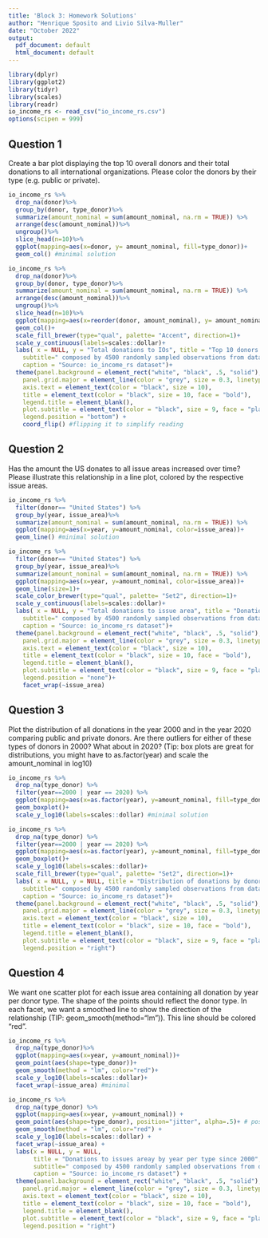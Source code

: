 ```yaml
---
title: 'Block 3: Homework Solutions'
author: "Henrique Sposito and Livio Silva-Muller"
date: "October 2022"
output:
  pdf_document: default
  html_document: default
---
```


```r
library(dplyr)
library(ggplot2)
library(tidyr)
library(scales)
library(readr)
io_income_rs <- read_csv("io_income_rs.csv")
options(scipen = 999)
```

## Question 1

Create a bar plot displaying the top 10 overall donors and their total donations to all international organizations. Please color the donors by their type (e.g. public or private).

```r
io_income_rs %>%
  drop_na(donor)%>%
  group_by(donor, type_donor)%>%
  summarize(amount_nominal = sum(amount_nominal, na.rm = TRUE)) %>% 
  arrange(desc(amount_nominal))%>%
  ungroup()%>%
  slice_head(n=10)%>% 
  ggplot(mapping=aes(x=donor, y= amount_nominal, fill=type_donor))+
  geom_col() #minimal solution 

io_income_rs %>%
  drop_na(donor)%>%
  group_by(donor, type_donor)%>%
  summarize(amount_nominal = sum(amount_nominal, na.rm = TRUE)) %>% 
  arrange(desc(amount_nominal))%>%
  ungroup()%>%
  slice_head(n=10)%>%
  ggplot(mapping=aes(x=reorder(donor, amount_nominal), y= amount_nominal, fill=type_donor))+
  geom_col()+
  scale_fill_brewer(type="qual", palette= "Accent", direction=1)+
  scale_y_continuous(labels=scales::dollar)+
  labs( x = NULL, y = "Total donations to IOs", title = "Top 10 donors from 2000 to 2020", #removing redundant info
    subtitle=" composed by 4500 randomly sampled observations from dataset",
    caption = "Source: io_income_rs dataset")+
  theme(panel.background = element_rect("white", "black", .5, "solid"),
    panel.grid.major = element_line(color = "grey", size = 0.3, linetype = "solid"),
    axis.text = element_text(color = "black", size = 10),
    title = element_text(color = "black", size = 10, face = "bold"),
    legend.title = element_blank(),
    plot.subtitle = element_text(color = "black", size = 9, face = "plain"),
    legend.position = "bottom") +
    coord_flip() #flipping it to simplify reading
```

## Question 2

Has the amount the US donates to all issue areas increased over time? Please illustrate this relationship in a line plot, colored by the respective issue areas.

```r
io_income_rs %>%
  filter(donor== "United States") %>%
  group_by(year, issue_area)%>%
  summarize(amount_nominal = sum(amount_nominal, na.rm = TRUE)) %>% 
  ggplot(mapping=aes(x=year, y=amount_nominal, color=issue_area))+
  geom_line() #minimal solution

io_income_rs %>%
  filter(donor== "United States") %>%
  group_by(year, issue_area)%>%
  summarize(amount_nominal = sum(amount_nominal, na.rm = TRUE)) %>% 
  ggplot(mapping=aes(x=year, y=amount_nominal, color=issue_area))+
  geom_line(size=1)+
  scale_color_brewer(type="qual", palette= "Set2", direction=1)+
  scale_y_continuous(labels=scales::dollar)+
  labs( x = NULL, y = "Total donations to issue area", title = "Donations by the United States since 2000 by issue area", #removing redundat info
    subtitle=" composed by 4500 randomly sampled observations from dataset",
    caption = "Source: io_income_rs dataset")+
  theme(panel.background = element_rect("white", "black", .5, "solid"),
    panel.grid.major = element_line(color = "grey", size = 0.3, linetype = "solid"),
    axis.text = element_text(color = "black", size = 10),
    title = element_text(color = "black", size = 10, face = "bold"),
    legend.title = element_blank(),
    plot.subtitle = element_text(color = "black", size = 9, face = "plain"),
    legend.position = "none")+
    facet_wrap(~issue_area)
```

## Question 3

Plot the distribution of all donations in the year 2000 and in the year 2020 comparing public and private donors. Are there outliers for either of these types of donors in 2000? What about in 2020? (Tip: box plots are great for distributions, you might have to as.factor(year) and scale the amount_nominal in log10)

```r
io_income_rs %>%
  drop_na(type_donor) %>%
  filter(year==2000 | year == 2020) %>%
  ggplot(mapping=aes(x=as.factor(year), y=amount_nominal, fill=type_donor))+
  geom_boxplot()+
  scale_y_log10(labels=scales::dollar) #minimal solution

io_income_rs %>%
  drop_na(type_donor) %>%
  filter(year==2000 | year == 2020) %>%
  ggplot(mapping=aes(x=as.factor(year), y=amount_nominal, fill=type_donor))+
  geom_boxplot()+
  scale_y_log10(labels=scales::dollar)+
  scale_fill_brewer(type="qual", palette= "Set2", direction=1)+
  labs( x = NULL, y = NULL, title = "Distribution of donations by donor type in 2000 and 2020", #removing redundat info
    subtitle=" composed by 4500 randomly sampled observations from dataset",
    caption = "Source: io_income_rs dataset")+
  theme(panel.background = element_rect("white", "black", .5, "solid"),
    panel.grid.major = element_line(color = "grey", size = 0.3, linetype = "solid"),
    axis.text = element_text(color = "black", size = 10),
    title = element_text(color = "black", size = 10, face = "bold"),
    legend.title = element_blank(),
    plot.subtitle = element_text(color = "black", size = 9, face = "plain"),
    legend.position = "right")
```

## Question 4

We want one scatter plot for each issue area containing all donation by year per donor type. The shape of the points should reflect the donor type.
In each facet, we want a smoothed line to show the direction of the relationship (TIP: geom_smooth(method="lm")). This line should be colored "red".

```r
io_income_rs %>%
  drop_na(type_donor)%>%
  ggplot(mapping=aes(x=year, y=amount_nominal))+
  geom_point(aes(shape=type_donor))+
  geom_smooth(method = "lm", color="red")+
  scale_y_log10(labels=scales::dollar)+
  facet_wrap(~issue_area) #minimal

io_income_rs %>%
  drop_na(type_donor) %>%
  ggplot(mapping=aes(x=year, y=amount_nominal)) +
  geom_point(aes(shape=type_donor), position="jitter", alpha=.5)+ # position jitter adds random noise to each observation, so they do not line up by year.
  geom_smooth(method = "lm", color="red") +
  scale_y_log10(labels=scales::dollar) +
  facet_wrap(~issue_area) +
  labs(x = NULL, y = NULL,
       title = "Donations to issues areay by year per type since 2000", #removing redundant info
       subtitle=" composed by 4500 randomly sampled observations from dataset",
       caption = "Source: io_income_rs dataset") +
  theme(panel.background = element_rect("white", "black", .5, "solid"),
    panel.grid.major = element_line(color = "grey", size = 0.3, linetype = "solid"),
    axis.text = element_text(color = "black", size = 10),
    title = element_text(color = "black", size = 10, face = "bold"),
    legend.title = element_blank(),
    plot.subtitle = element_text(color = "black", size = 9, face = "plain"),
    legend.position = "right")
```
